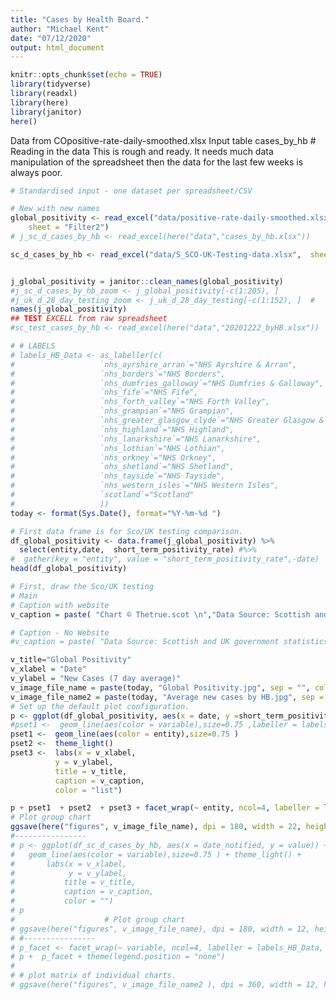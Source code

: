 ```yaml
---
title: "Cases by Health Board."
author: "Michael Kent"
date: "07/12/2020"
output: html_document
---
```



```r
knitr::opts_chunk$set(echo = TRUE)
library(tidyverse)
library(readxl)
library(here)
library(janitor)
here()
```
Data from COpositive-rate-daily-smoothed.xlsx
Input table cases_by_hb
# Reading in the data
This is rough and ready.  It needs much data manipulation of the spreadsheet then the data for the last few weeks is always poor.

```r
# Standardised input - one dataset per spreadsheet/CSV

# New with new names
global_positivity <- read_excel("data/positive-rate-daily-smoothed.xlsx", 
    sheet = "Filter2")
# j_sc_d_cases_by_hb <- read_excel(here("data","cases_by_hb.xlsx"))

sc_d_cases_by_hb <- read_excel("data/S_SCO-UK-Testing-data.xlsx",  sheet = "d_cases_by_hb")


j_global_positivity = janitor::clean_names(global_positivity)
#j_sc_d_cases_by_hb_zoom <- j_global_positivity[-c(1:205), ]
#j_uk_d_28_day_testing_zoom <- j_uk_d_28_day_testing[-c(1:152), ]  #   Data from 1st Agust
names(j_global_positivity)
## TEST EXCELL from raw spreadsheet  
#sc_test_cases_by_hb <- read_excel(here("data","20201222_byHB.xlsx"))

```
```r

# # LABELS
# labels_HB_Data <- as_labeller(c(
#                   `nhs_ayrshire_arran`="NHS Ayrshire & Arran",
#                   `nhs_borders`="NHS Borders",
#                   `nhs_dumfries_galloway`="NHS Dumfries & Galloway",
#                   `nhs_fife`="NHS Fife",
#                   `nhs_forth_valley`="NHS Forth Valley",
#                   `nhs_grampian`="NHS Grampian",
#                   `nhs_greater_glasgow_clyde`="NHS Greater Glasgow & Clyde",
#                   `nhs_highland`="NHS Highland",
#                   `nhs_lanarkshire`="NHS Lanarkshire",
#                   `nhs_lothian`="NHS Lothian",
#                   `nhs_orkney`="NHS Orkney",
#                   `nhs_shetland`="NHS Shetland",
#                   `nhs_tayside`="NHS Tayside",
#                   `nhs_western_isles`="NHS Western Isles",
#                   `scotland`="Scotland"
#                   ))
today <- format(Sys.Date(), format="%Y-%m-%d ") 
```

```r
# First data frame is for Sco/UK testing comparison.
df_global_positivity <- data.frame(j_global_positivity) %>%
  select(entity,date,  short_term_positivity_rate) #%>%
#  gather(key = "entity", value = "short_term_positivity_rate",-date)
head(df_global_positivity)
```

```r

# First, draw the Sco/UK testing
# Main
# Caption with website
v_caption = paste( "Chart © Thetrue.scot \n","Data Source: Scottish and UK government statistics as published ", pubdate,  sep = "", collapse=NULL)

# Caption - No Website
#v_caption = paste( "Data Source: Scottish and UK government statistics as published ", pubdate,  sep = "", collapse=NULL)

v_title="Global Positivity"
v_xlabel = "Date"
v_ylabel = "New Cases (7 day average)"
v_image_file_name = paste(today, "Global Positivity.jpg", sep = "", collapse=NULL)
v_image_file_name2 = paste(today, "Average new cases by HB.jpg", sep = "", collapse=NULL)
# Set up the default plot configuration.
p <- ggplot(df_global_positivity, aes(x = date, y =short_term_positivity_rate , group = entity)) 
#pset1 <-  geom_line(aes(color = variable),size=0.75 ,labeller = labels_HB_Data)
pset1 <-  geom_line(aes(color = entity),size=0.75 )
pset2 <-  theme_light() 
pset3 <-  labs(x = v_xlabel,
          y = v_ylabel, 
          title = v_title,
          caption = v_caption,
          color = "list")

p + pset1  + pset2  + pset3 + facet_wrap(~ entity, ncol=4, labeller = labels_HB_Data,  as.table = TRUE)
# Plot group chart
ggsave(here("figures", v_image_file_name), dpi = 180, width = 22, height = 6)
#----------------
# p <- ggplot(df_sc_d_cases_by_hb, aes(x = date_notified, y = value)) + 
#   geom_line(aes(color = variable),size=0.75 ) + theme_light() + 
#       labs(x = v_xlabel,
#            y = v_ylabel, 
#           title = v_title,
#           caption = v_caption,
#           color = "")
# p 
#                    # Plot group chart
# ggsave(here("figures", v_image_file_name), dpi = 180, width = 12, height = 6)
# #----------------
# p_facet <- facet_wrap(~ variable, ncol=4, labeller = labels_HB_Data, scales = "free_y", as.table = TRUE)  
# p +  p_facet + theme(legend.position = "none")
# 
# # plot matrix of individual charts.
# ggsave(here("figures", v_image_file_name2 ), dpi = 360, width = 12, height = 6)

```